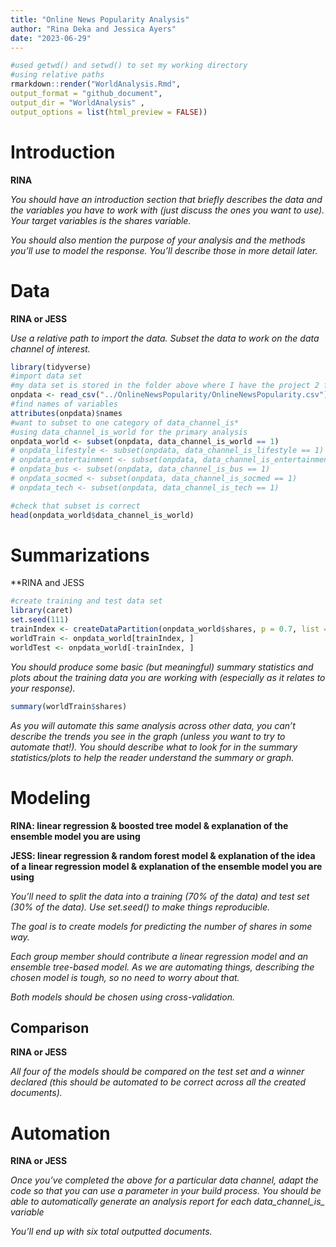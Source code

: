 ```yaml
---
title: "Online News Popularity Analysis"
author: "Rina Deka and Jessica Ayers"
date: "2023-06-29"
---
```


```r
#used getwd() and setwd() to set my working directory
#using relative paths
rmarkdown::render("WorldAnalysis.Rmd",
output_format = "github_document",  
output_dir = "WorldAnalysis" ,
output_options = list(html_preview = FALSE))
```

# Introduction

**RINA**


*You should have an introduction section that briefly describes the data and the variables you have to work with (just discuss the ones you want to use). Your target variables is the shares variable.*

*You should also mention the purpose of your analysis and the methods you’ll use to model the response. You’ll describe those in more detail later.*

# Data

**RINA or JESS**

*Use a relative path to import the data. Subset the data to work on the data channel of interest.*

```r
library(tidyverse)
#import data set
#my data set is stored in the folder above where I have the project 2 folder
onpdata <- read_csv("../OnlineNewsPopularity/OnlineNewsPopularity.csv")
#find names of variables
attributes(onpdata)$names
#want to subset to one category of data_channel_is*
#using data_channel_is_world for the primary analysis
onpdata_world <- subset(onpdata, data_channel_is_world == 1)
# onpdata_lifestyle <- subset(onpdata, data_channel_is_lifestyle == 1)
# onpdata_entertainment <- subset(onpdata, data_channel_is_entertainment == 1)
# onpdata_bus <- subset(onpdata, data_channel_is_bus == 1)
# onpdata_socmed <- subset(onpdata, data_channel_is_socmed == 1)
# onpdata_tech <- subset(onpdata, data_channel_is_tech == 1)

#check that subset is correct
head(onpdata_world$data_channel_is_world)
```

# Summarizations

**RINA and JESS

```r
#create training and test data set
library(caret)
set.seed(111)
trainIndex <- createDataPartition(onpdata_world$shares, p = 0.7, list = FALSE) 
worldTrain <- onpdata_world[trainIndex, ]
worldTest <- onpdata_world[-trainIndex, ]
```

*You should produce some basic (but meaningful) summary statistics and plots about the training data you are working with (especially as it relates to your response).*

```r
summary(worldTrain$shares)
```

*As you will automate this same analysis across other data, you can’t describe the trends you see in the graph (unless you want to try to automate that!). You should describe what to look for in the summary statistics/plots to help the reader understand the summary or graph.*

# Modeling

**RINA: linear regression & boosted tree model & explanation of the ensemble model you are using**

**JESS: linear regression & random forest model & explanation of the idea of a linear regression model & explanation of the ensemble model you are using**

*You’ll need to split the data into a training (70% of the data) and test set (30% of the data). Use set.seed() to make things reproducible.*

*The goal is to create models for predicting the number of shares in some way.*

*Each group member should contribute a linear regression model and an ensemble tree-based model. As we are automating things, describing the chosen model is tough, so no need to worry about that.*

*Both models should be chosen using cross-validation.*

## Comparison

**RINA or JESS**

*All four of the models should be compared on the test set and a winner declared (this should be automated to be correct across all the created documents).*

# Automation

**RINA or JESS**

*Once you’ve completed the above for a particular data channel, adapt the code so that you can use a parameter in your build process. You should be able to automatically generate an analysis report for each data_channel_is_ variable* 

*You’ll end up with six total outputted documents.*

